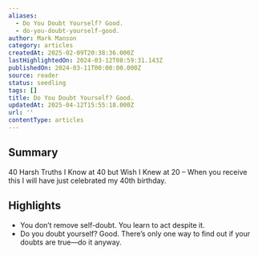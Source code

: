 ```yaml
---
aliases:
  - Do You Doubt Yourself? Good.
  - do-you-doubt-yourself-good.
author: Mark Manson
category: articles
createdAt: 2025-02-09T20:38:36.000Z
lastHighlightedOn: 2024-03-12T08:59:31.143Z
publishedOn: 2024-03-11T00:00:00.000Z
source: reader
status: seedling
tags: []
title: Do You Doubt Yourself? Good.
updatedAt: 2025-04-12T15:55:18.000Z
url: ''
contentType: articles
---
```

## Summary

40 Harsh Truths I Know at 40 but Wish I Knew at 20 – When you receive this I will have just celebrated my 40th birthday.

## Highlights

- You don’t remove self-doubt. You learn to act despite it.
- Do you doubt yourself? Good.
  There’s only one way to find out if your doubts are true—do it anyway.
